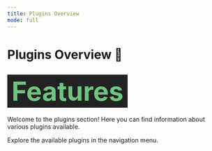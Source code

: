 ```yaml
---
title: Plugins Overview
mode: full
---
```


# Plugins Overview 🔌

<h2 class="title-text heading "><span style="font-size:60px;color:#6FC481;  padding:5px 10px; display:inline-block; line-height:1.1em; background:#222;">Features</span></h2>

Welcome to the plugins section! Here you can find information about various plugins available.

Explore the available plugins in the navigation menu.
